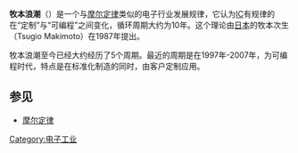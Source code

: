 '''牧本浪潮'''（{{lang-en|Makimoto's Wave}}）是一个与[[摩尔定律|摩尔定律]]类似的电子行业发展规律，它认为[[IC|IC]]有规律的在“定制”与“可编程”之间变化，循环周期大约为10年。这个理论由[[日本|日本]]的牧本次生（Tsugio Makimoto）在1987年提出。

牧本浪潮至今已经大约经历了5个周期。最近的周期是在1997年-2007年，为可编程时代，特点是在标准化制造的同时，由客户定制应用。

==参见==
*[[摩尔定律|摩尔定律]]

{{compu-stub}}
[[Category:电子工业|Category:电子工业]]